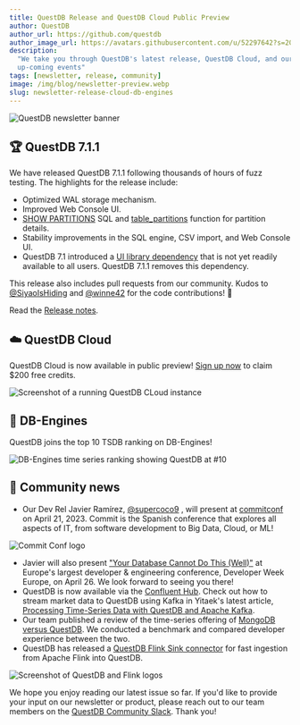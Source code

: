 ```yaml
---
title: QuestDB Release and QuestDB Cloud Public Preview
author: QuestDB
author_url: https://github.com/questdb
author_image_url: https://avatars.githubusercontent.com/u/52297642?s=200&v=4
description:
  "We take you through QuestDB's latest release, QuestDB Cloud, and our
  up-coming events"
tags: [newsletter, release, community]
image: /img/blog/newsletter-preview.webp
slug: newsletter-release-cloud-db-engines
---
```


![QuestDB newsletter banner](/img/blog/newsletter.webp)

## 🏆 QuestDB 7.1.1

We have released QuestDB 7.1.1 following thousands of hours of fuzz testing. The
highlights for the release include:

- Optimized WAL storage mechanism.
- Improved Web Console UI.
- [SHOW PARTITIONS](/docs/reference/sql/show/) SQL and
  [table_partitions](/docs/reference/function/meta/#table_partitions) function
  for partition details.
- Stability improvements in the SQL engine, CSV import, and Web Console UI.
- QuestDB 7.1 introduced a
  [UI library dependency](https://developer.mozilla.org/en-US/docs/Web/API/Web_Crypto_API)
  that is not yet readily available to all users. QuestDB 7.1.1 removes this
  dependency.

This release also includes pull requests from our community. Kudos to
[@SiyaoIsHiding](https://github.com/SiyaoIsHiding) and
[@winne42](https://github.com/winne42) for the code contributions! 👏

Read the [Release notes](https://github.com/questdb/questdb/releases/tag/7.1.1).

## ☁️ QuestDB Cloud

QuestDB Cloud is now available in public preview!
[Sign up now](https://cloud.questdb.com) to claim $200 free credits.

![Screenshot of a running QuestDB CLoud instance](/img/blog/2023-04-14/cloud.webp)

## 👏 DB-Engines

QuestDB joins the top 10 TSDB ranking on DB-Engines!

![DB-Engines time series ranking showing QuestDB at #10](/img/blog/2023-04-14/db-engines.webp)

## 🙌 Community news

- Our Dev Rel Javier Ramírez, [@supercoco9](https://twitter.com/supercoco9) ,
  will present at [commitconf](https://2023.commit-conf.com/en/) on April
  21, 2023. Commit is the Spanish conference that explores all aspects of IT,
  from software development to Big Data, Cloud, or ML!

![Commit Conf logo](/img/blog/2023-04-14/commit-conf.webp)

- Javier will also present
  ["Your Database Cannot Do This (Well)"](https://developerweekeurope2023.sched.com/?iframe=yes&w=100%&sidebar=yes&bg=no#)
   at Europe's largest developer & engineering conference, Developer Week
  Europe, on April 26. We look forward to seeing you there!
- QuestDB is now available via the
  [Confluent Hub](https://www.confluent.io/hub/questdb/kafka-questdb-connector).
  Check out how to stream market data to QuestDB using Kafka in Yitaek's latest
  article,
  [Processing Time-Series Data with QuestDB and Apache Kafka](https://questdb.io/blog/processing-time-series-with-questdb-apache-kafka/).
- Our team published a review of the time-series offering of
  [MongoDB versus QuestDB](https://questdb.io/blog/mongodb-time-series-benchmark-review/).
  We conducted a benchmark and compared developer experience between the two.
- QuestDB has released a
  [QuestDB Flink Sink connector](https://questdb.io/docs/third-party-tools/flink/)
  for fast ingestion from Apache Flink into QuestDB.

![Screenshot of QuestDB and Flink logos](/img/blog/2023-04-14/flink-questdb.webp)

We hope you enjoy reading our latest issue so far. If you'd like to provide your
input on our newsletter or product, please reach out to our team members on the
[QuestDB Community Slack](http://slack.questdb.io/). Thank you!
